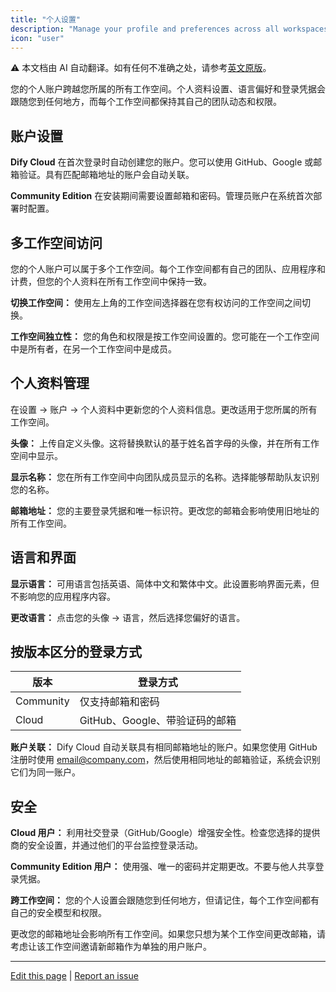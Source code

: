 ```yaml
---
title: "个人设置"
description: "Manage your profile and preferences across all workspaces"
icon: "user"
---
```


<Note> ⚠️ 本文档由 AI 自动翻译。如有任何不准确之处，请参考[英文原版](/en/documentation/pages/workspace/personal-account-management)。</Note>


您的个人账户跨越您所属的所有工作空间。个人资料设置、语言偏好和登录凭据会跟随您到任何地方，而每个工作空间都保持其自己的团队动态和权限。

## 账户设置

**Dify Cloud** 在首次登录时自动创建您的账户。您可以使用 GitHub、Google 或邮箱验证。具有匹配邮箱地址的账户会自动关联。

**Community Edition** 在安装期间需要设置邮箱和密码。管理员账户在系统首次部署时配置。

## 多工作空间访问

您的个人账户可以属于多个工作空间。每个工作空间都有自己的团队、应用程序和计费，但您的个人资料在所有工作空间中保持一致。

**切换工作空间：** 使用左上角的工作空间选择器在您有权访问的工作空间之间切换。

**工作空间独立性：** 您的角色和权限是按工作空间设置的。您可能在一个工作空间中是所有者，在另一个工作空间中是成员。

## 个人资料管理

在设置 → 账户 → 个人资料中更新您的个人资料信息。更改适用于您所属的所有工作空间。

**头像：** 上传自定义头像。这将替换默认的基于姓名首字母的头像，并在所有工作空间中显示。

**显示名称：** 您在所有工作空间中向团队成员显示的名称。选择能够帮助队友识别您的名称。

**邮箱地址：** 您的主要登录凭据和唯一标识符。更改您的邮箱会影响使用旧地址的所有工作空间。

## 语言和界面

**显示语言：** 可用语言包括英语、简体中文和繁体中文。此设置影响界面元素，但不影响您的应用程序内容。

**更改语言：** 点击您的头像 → 语言，然后选择您偏好的语言。

## 按版本区分的登录方式

<table>
  <thead>
    <tr>
      <th>版本</th>
      <th>登录方式</th>
    </tr>
  </thead>
  <tbody>
    <tr>
      <td>Community</td>
      <td>仅支持邮箱和密码</td>
    </tr>
    <tr>
      <td>Cloud</td>
      <td>GitHub、Google、带验证码的邮箱</td>
    </tr>
  </tbody>
</table>

**账户关联：** Dify Cloud 自动关联具有相同邮箱地址的账户。如果您使用 GitHub 注册时使用 email@company.com，然后使用相同地址的邮箱验证，系统会识别它们为同一账户。

## 安全

**Cloud 用户：** 利用社交登录（GitHub/Google）增强安全性。检查您选择的提供商的安全设置，并通过他们的平台监控登录活动。

**Community Edition 用户：** 使用强、唯一的密码并定期更改。不要与他人共享登录凭据。

**跨工作空间：** 您的个人设置会跟随您到任何地方，但请记住，每个工作空间都有自己的安全模型和权限。

<Warning>
更改您的邮箱地址会影响所有工作空间。如果您只想为某个工作空间更改邮箱，请考虑让该工作空间邀请新邮箱作为单独的用户账户。
</Warning>

---

[Edit this page](https://github.com/langgenius/dify-docs/edit/main/en/guides/management/personal-account-management.mdx) | [Report an issue](https://github.com/langgenius/dify-docs/issues/new?template=docs.yml)